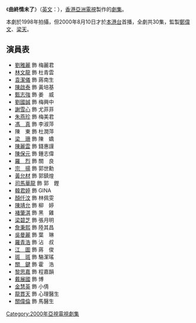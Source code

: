 {{亞視劇集 
| 中文劇名= 曲終情未了
| 英文劇名= Forever Love Song
| 圖像=
| 製作年份=1998年
| 海外推出日期=1998年10月20日
| aTV-11首播日期=2000年8月10日
| aTV-11首播時間=
| 監製=[[梁天_(香港)|梁　天]]、[[鄭偉文|鄭偉文]]
| 編導={{nowrap|[[吳耀權|吳耀權]]、[[林子恩|林子恩]]、[[陳富華|陳富華]]、[[羅彩文|羅彩文]]、<br/>[[陳新俠|陳新俠]]、[[劉子富|劉子富]]、[[陳國華_(編導)|陳國華]]、[[葉昭儀|葉昭儀]]、<br/>[[吳錦源|吳錦源]]}}
| 助理編導={{nowrap|[[邱銘|邱　銘]]、[[姜永順|姜永順]]、[[廖玉麟_(導演)|廖玉麟]]、[[林文才|林文才]]、<br/>[[陳玉輪|陳玉輪]]、[[李寶燕|李寶燕]]、[[全家昌|全家昌]]、[[蔡振威|蔡振威]]、<br/>[[何振華|何振華]]、[[周建基|周建基]]}}
| 編劇={{nowrap|[[何永年|何永年]]、[[陳志強_(編劇)|陳志強]]、[[連紹彤|連紹彤]]、[[郭寶賢|郭寶賢]]、<br/>[[梁以花|梁以花]]、[[梁志明|梁志明]]、[[許先施|許先施]]、[[關炳洪|關炳洪]]}}
| 製作統籌 =[[邱狄文|邱狄文]]、[[陳靖霞|陳靖霞]]
| 編審={{nowrap|[[劉枝華|劉枝華]]、[[陳十三|陳十三]]、[[李漪琳|李漪琳]]}}
| 集數=30
| 劇種=時裝劇情
| 製作公司=[[香港|香港]][[亞洲電視|亞洲電視]]
| 外景=
| 主演= {{nowrap|[[劉雅麗|劉雅麗]]、[[林文龍|林文龍]]、[[袁潔儀|袁潔儀]]、[[陳啟泰|陳啟泰]]}}
| 主題曲= 《情歌》
| 作曲= [[熊美玲|熊美玲]]
| 填詞= [[張美賢|張美賢]]
| 主唱= [[劉雅麗|劉雅麗]]
| 插曲= 
| 作曲2= 
| 填詞2= 
| 主唱2= 
| 網頁=
}}

《'''曲終情未了'''》（[[英語|英文]]：{{lang|en|Forever Love Song}}），[[香港|香港]][[亞洲電視|亞洲電視]]製作的[[劇集|劇集]]。

本劇於1998年拍攝，但2000年8月10日才於[[本港台|本港台]]首播，全劇共30集，監製[[鄭偉文|鄭偉文]]、[[梁天_(香港)|梁天]]。

==演員表==
* [[劉雅麗|劉雅麗]] 飾 梅麗君
* [[林文龍|林文龍]] 飾 杜青雲
* [[袁潔儀|袁潔儀]] 飾 蔣南生
* [[陳啟泰|陳啟泰]] 飾 黃培基
* [[甄志強|甄志強]] 飾 姜　威
* [[劉國誠|劉國誠]] 飾 梅興中
* [[謝雪心|謝雪心]] 飾 尤菲菲
* [[朱燕珍|朱燕珍]] 飾 梅美君
* [[馮真|馮　真]] 飾 李淑萍
* 陳　東 飾 杜潤萍
* [[梁珊|梁　珊]] 飾 陳　嬌
* [[陳麗雲|陳麗雲]] 飾 錢惠謹
* [[陳保元|陳保元]] 飾 鍾志偉
* [[羅烈|羅　烈]] 飾 關　良
* [[宗揚|宗　揚]] 飾 郭世勳
* [[黃允材|黃允材]] 飾 郭鎮煌
* [[司馬華龍|司馬華龍]] 飾 郭　鏗
* [[韓君婷|韓君婷]] 飾 GINA
* [[顏仟汶|顏仟汶]] 飾 林佩雯
* [[陳靖允|陳靖允]] 飾 柳　婷
* [[褚肇淇|褚肇淇]] 飾 黑　雞
* [[梁碧芝|梁碧芝]] 飾 張月明
* [[詹秉熙|詹秉熙]] 飾 陸其昌
* [[吳曼麗|吳曼麗]] 飾 葉　琳
* [[羅青浩|羅青浩]] 飾 沾　叔
* [[江圖|江　圖]] 飾 蔣　俊
* [[斑斑|斑　斑]] 飾 駱潔瑤
* [[關鍵|關　鍵]] 飾 霍　浩 
* [[黎思嘉|黎思嘉]] 飾 程嘉韻
* [[戴展國|戴展國]] 飾 博
* [[殷寧|金慧英]] 飾 小倩
* [[龍貫天|龍貫天]] 飾 心理醫生
* [[關偉倫|關偉倫]] 飾 馬醫生

{{電視節目的變遷
|電視台={{flagicon|Hong Kong}} 香港[[亞洲電視|亞洲電視]][[本港台|本港台]]
|播放檔次=星期一至日 05:35-06:29 時段 清晨時段重播
|節目名稱=-{曲終情未了}-<br />（2010年12月16日－2011年1月13日）
|上一節目=-{[[天橋|天橋]]}-<br />（2010年11月23日－2010年12月15日）
|下一節目=-{[[佳偶天成|佳偶天成]]}-<br />（2011年1月14日－2011年2月）
}}
[[Category:2000年亞視電視劇集|Category:2000年亞視電視劇集]]